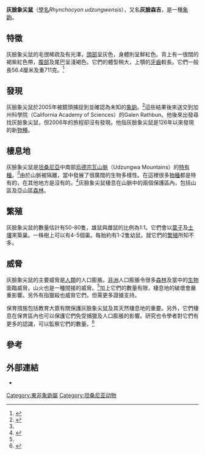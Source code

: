 {{Speciesbox
| name = 灰臉象尖鼠
| image = Rhynchocyon udzungwensis Tanzania F. Rovero.jpg
| status = VU
| status_system = iucn3.1
| status_ref = <ref name=iucn>{{IUCN2010|assessors=Rovero, F. & Doggart, N.|year=2008|id=136309|version=2010.4|title=Rhynchocyon udzungwensis|downloaded=2010-11-20}}</ref>
| genus = Rhynchocyon
| species = udzungwensis
| authority = F. Rovero and G. Rathbun, 2008
}}

'''灰臉象尖鼠'''（[[學名|學名]]''Rhynchocyon udzungwensis''），又名'''灰臉森吉'''，是一種[[象鼩|象鼩]]。

==特徵==
灰臉象尖鼠的毛很稀疏及有光澤，[[頭部|頭部]]呈灰色，身體則呈鮮紅色。背上有一很闊的褐紫紅色帶，[[腹部|腹部]]及尾巴呈淺褐色。它們的體型稍大，上顎的[[牙齒|牙齒]]較長。它們一般長56.4厘米及重711克。<ref name=Rovero2008>{{cite journal|author=Rovero F., Rathbun G.B., Perkins A., Jones T., Ribble D.O., Leonard C., Mwakisoma R.R.|year=2008|title=A new species of giant sengi or elephant-shrew (genus ''Rhynchocyon'') highlights the exceptional biodiversity of the Udzungwa Mountains of Tanzania|url=https://archive.org/details/sim_journal-of-zoology_2008-02_274/page/126|journal=Journal of Zoology|volume=274|pages=126–33|doi=10.1111/j.1469-7998.2007.00363.x}}</ref>

==發現==
灰臉象尖鼠於2005年被鏡頭捕捉到並確認為未知的[[象鼩|象鼩]]。<ref>{{Cite web|author=Stephanie Stone|date=2008-02-01|title=Scientists discover new species of giant elephant-shrew|url=http://www.eurekalert.org/pub_releases/2008-02/w-sdn011708.php|accessdate=2010-11-21|archive-date=2020-08-08|archive-url=https://web.archive.org/web/20200808090009/https://www.eurekalert.org/pub_releases/2008-02/w-sdn011708.php|dead-url=no}}</ref>這些結果後來送交到加州科學院（California Academy of Sciences）的Galen Rathbun。他後來出發尋找灰臉象尖鼠，但2006年的旅程卻沒有發現。他指灰臉象尖鼠是126年以來發現的新[[物種|物種]]。

==棲息地==
灰臉象尖鼠是[[坦桑尼亞|坦桑尼亞]]中南部[[烏德宗瓦山脈|烏德宗瓦山脈]]（Udzungwa Mountains）的[[特有種|特有種]]。<ref name=Rovero2008/>由於山脈被隔離，當中發展了很廣闊的生物多樣性。在這裡很多[[物種|物種]]都是特有的，在其他地方是沒有的。<ref>{{Cite web|author=Jeremy Hance|date=2008-02-01|title=Giant shrew discovered in Tanzania|url=http://news.mongabay.com/2007/0201-hance_new_shrew.html|publisher=monabay.com|accessdate=2010-11-21|archive-date=2012-07-11|archive-url=https://archive.is/20120711190624/http://news.mongabay.com/2007/0201-hance_new_shrew.html|dead-url=no}}</ref>灰臉象尖鼠棲息在山脈中的兩個保護區內，包括山區及亞山區[[森林|森林]]。

==繁殖==
灰臉象尖鼠的數量估計有50-80隻，雄鼠與雌鼠的比例為1:1。它們會以[[葉子|葉子]]及[[土壤|土壤]]來築巢。一株樹上可以有4-5個巢。每胎約有1-2隻幼鼠。就它們的[[繁殖|繁殖]]所知不多。

==威脅==
灰臉象尖鼠的主要威脅是[[人類|人類]]的人口膨脹。[[非洲|非洲]]人口膨脹令很多[[森林|森林]]及當中的[[生物|生物]]面臨威脅。山火也是一種間接的威脅。<ref name=Rovero2008/>加上它們的數量有限，棲息地的破壞會嚴重影響。另外有指獵殺也威脅它們，但需更多證據支持。

保育措施包括教育大眾有關保護灰臉象尖鼠及其天然棲息地的重要。另外，它們棲息在保育區內也可以保護它們免受捕獵及人口膨脹的影響。研究也令學者對它們有更多的認識，可以監察它們的數量。<ref>{{Cite web|title=Aim and objectives|url=http://www.udzungwacentre.org/aim.htm|work=The Udzungwa Ecological Monitoring Centre|accessdate=2010-11-21|deadurl=yes|archiveurl=https://web.archive.org/web/20090426233351/http://www.udzungwacentre.org/aim.htm|archivedate=2009-04-26}}</ref>

==參考==
{{reflist}}

==外部連結==
* {{cite web
|url=http://news.bbc.co.uk/cbbcnews/hi/newsid_7220000/newsid_7221500/7221534.stm
|title=Bizarre new creature discovered
|work=BBC
|date=2008-02-01
|access-date=2010-11-19
|archive-date=2020-08-01
|archive-url=https://web.archive.org/web/20200801052556/http://news.bbc.co.uk/cbbcnews/hi/newsid_7220000/newsid_7221500/7221534.stm
|dead-url=no
}}
{{Taxonbar|from=Q1122641}}

[[Category:東非象鼩屬|Category:東非象鼩屬]]
[[Category:坦桑尼亚动物|Category:坦桑尼亚动物]]